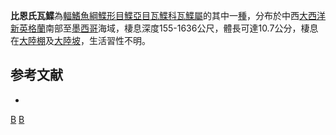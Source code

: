 {{Speciesbox
| taxon = Poecilopsetta beanii
| image = Poecilopsetta beanii.jpg
| status = NE
| status_system = IUCN3.1
| binomial_authority = [[Goode|Goode]], 1881
| synonyms = *''Limanda beanii, Goode, 1881''
*''Poecilopsetta beani, Goode, 1881''
}}

'''比恩氏瓦鰈'''為[[輻鰭魚綱|輻鰭魚綱]][[鰈形目|鰈形目]][[鰈亞目|鰈亞目]][[瓦鰈科|瓦鰈科]][[瓦鰈屬|瓦鰈屬]]的其中一[[種|種]]，分布於中西[[大西洋|大西洋]][[新英格蘭|新英格蘭]]南部至[[墨西哥|墨西哥]]海域，棲息深度155-1636公尺，體長可達10.7公分，棲息在[[大陸棚|大陸棚]]及[[大陸坡|大陸坡]]，生活習性不明。

== 参考文献 ==
*{{FishBase_species|genus=Poecilopsetta|species=beanii|year=2014|month=3}}

{{taxonbar}}
[[Category:瓦鰈屬|B]]
[[Category:1881年描述的鱼类|B]]